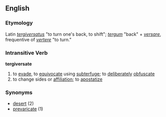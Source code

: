 ==English==
=== Etymology ===
Latin ''[[tergiversatus]]'' "to turn one's back, to shift"; ''[[tergum]]'' "back" + ''[[versare]]'', frequentive of ''[[vertere]]'' "to turn."

=== Intransitive Verb ===
'''tergiversate'''
# to [[evade]], to [[equivocate]] using [[subterfuge]]; to [[deliberately]] [[obfuscate]]
# to change sides or [[affiliation]]; to [[apostatize]]

=== Synonyms ===
*[[desert]] (2)
*[[prevaricate]] (1)